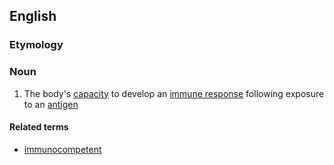 ==English==

===Etymology===
{{prefix|immuno|competence|lang=en}}

===Noun===
{{en-noun|-}}

# The body's [[capacity]] to develop an [[immune response]] following exposure to an [[antigen]]

====Related terms====
* [[immunocompetent]]